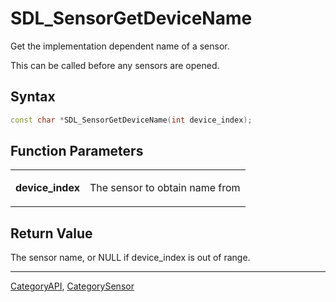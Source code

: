 
= SDL_SensorGetDeviceName =
Get the implementation dependent name of a sensor.

This can be called before any sensors are opened.


== Syntax ==
<syntaxhighlight lang='c++'>
const char *SDL_SensorGetDeviceName(int device_index);
</syntaxhighlight>

== Function Parameters ==
{|
|'''device_index'''
|The sensor to obtain name from
|}

== Return Value ==
The sensor name, or NULL if device_index is out of range.

----
[[CategoryAPI]], [[CategorySensor]]
